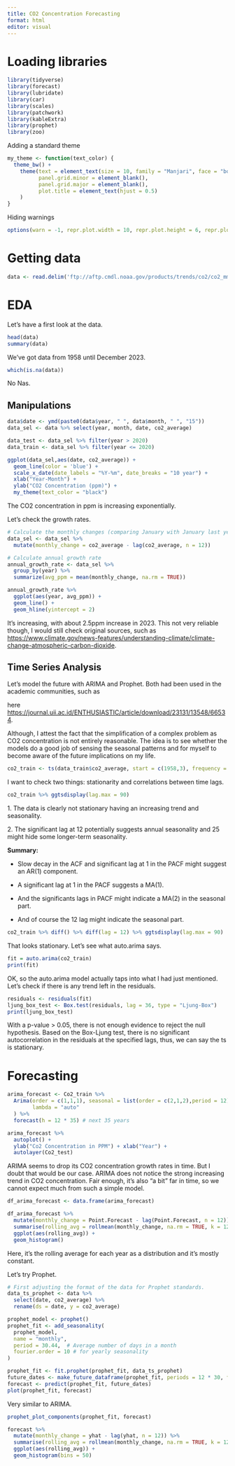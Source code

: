 ```yaml
---
title: CO2 Concentration Forecasting 
format: html
editor: visual
---
```


# Loading libraries

```r
library(tidyverse)
library(forecast)
library(lubridate)
library(car)
library(scales)
library(patchwork)
library(kableExtra)
library(prophet)
library(zoo)
```

Adding a standard theme

```r
my_theme <- function(text_color) {
  theme_bw() +
    theme(text = element_text(size = 10, family = "Manjari", face = "bold", color = text_color),
          panel.grid.minor = element_blank(),
          panel.grid.major = element_blank(),
          plot.title = element_text(hjust = 0.5)
    )
}
```

Hiding warnings

```r
options(warn = -1, repr.plot.width = 10, repr.plot.height = 6, repr.plot.res = 150 )
```

# Getting data

```r
data <- read.delim('ftp://aftp.cmdl.noaa.gov/products/trends/co2/co2_mm_mlo.txt', comment.char = '#', header = F, sep = '', col.names = c('year','month','decimal_date','co2_average','co2_deseasonalized','days','st_dev_days', 'unc'))
```

# EDA

Let's have a first look at the data.

```r
head(data)
summary(data)
```

We've got data from 1958 until December 2023.

```r
which(is.na(data))
```

No Nas.

## Manipulations

```r
data$date <- ymd(paste0(data$year, " ", data$month, " ", "15"))
data_sel <- data %>% select(year, month, date, co2_average)

data_test <- data_sel %>% filter(year > 2020)
data_train <- data_sel %>% filter(year <= 2020)
```

```r
ggplot(data_sel,aes(date, co2_average)) +
  geom_line(color = 'blue') +
  scale_x_date(date_labels = "%Y-%m", date_breaks = "10 year") +
  xlab("Year-Month") +
  ylab("CO2 Concentration (ppm)") +
  my_theme(text_color = "black")
```

The CO2 concentration in ppm is increasing exponentially.

Let's check the growth rates.

```r
# Calculate the monthly changes (comparing January with January last year, and so on)
data_sel <- data_sel %>%
  mutate(monthly_change = co2_average - lag(co2_average, n = 12))

# Calculate annual growth rate
annual_growth_rate <- data_sel %>%
  group_by(year) %>%
  summarize(avg_ppm = mean(monthly_change, na.rm = TRUE)) 

annual_growth_rate %>% 
  ggplot(aes(year, avg_ppm)) +
  geom_line() + 
  geom_hline(yintercept = 2) 
```

It's increasing, with about 2.5ppm increase in 2023. This not very reliable though, I would still check original sources, such as <https://www.climate.gov/news-features/understanding-climate/climate-change-atmospheric-carbon-dioxide>.

## Time Series Analysis

Let's model the future with ARIMA and Prophet. Both had been used in the academic communities, such as

here <https://journal.uii.ac.id/ENTHUSIASTIC/article/download/23131/13548/66534>.

Although, I attest the fact that the simplification of a complex problem as CO2 concentration is not entirely reasonable. The idea is to see whether the models do a good job of sensing the seasonal patterns and for myself to become aware of the future implications on my life.

```r
co2_train <- ts(data_train$co2_average, start = c(1958,3), frequency = 12)
```

I want to check two things: stationarity and correlations between time lags.

```r
co2_train %>% ggtsdisplay(lag.max = 90)
```

1\. The data is clearly not stationary having an increasing trend and seasonality.

2\. The significant lag at 12 potentially suggests annual seasonality and 25 might hide some longer-term seasonality.

**Summary:**

-   Slow decay in the ACF and significant lag at 1 in the PACF might suggest an AR(1) component.

-   A significant lag at 1 in the PACF suggests a MA(1).

-   And the significants lags in PACF might indicate a MA(2) in the seasonal part.

-   And of course the 12 lag might indicate the seasonal part.

```r
co2_train %>% diff() %>% diff(lag = 12) %>% ggtsdisplay(lag.max = 90)
```

That looks stationary. Let's see what auto.arima says.

```r
fit = auto.arima(co2_train)
print(fit)
```

OK, so the auto.arima model actually taps into what I had just mentioned. Let's check if there is any trend left in the residuals.

```r
residuals <- residuals(fit)
ljung_box_test <- Box.test(residuals, lag = 36, type = "Ljung-Box")
print(ljung_box_test)
```

With a p-value \> 0.05, there is not enough evidence to reject the null hypothesis. Based on the Box-Ljung test, there is no significant autocorrelation in the residuals at the specified lags, thus, we can say the ts is stationary.

# Forecasting

```r
arima_forecast <- Co2_train %>%
  Arima(order = c(1,1,1), seasonal = list(order = c(2,1,2),period = 12),
        lambda = "auto"
  ) %>%
  forecast(h = 12 * 35) # next 35 years

arima_forecast %>%
  autoplot() +
  ylab("Co2 Concentration in PPM") + xlab("Year") +
  autolayer(Co2_test)
```

ARIMA seems to drop its CO2 concentration growth rates in time. But I doubt that would be our case. ARIMA does not notice the strong increasing trend in CO2 concentration. Fair enough, it's also "a bit" far in time, so we cannot expect much from such a simple model.

```r
df_arima_forecast <- data.frame(arima_forecast)

df_arima_forecast %>% 
  mutate(monthly_change = Point.Forecast - lag(Point.Forecast, n = 12)) %>% 
  summarise(rolling_avg = rollmean(monthly_change, na.rm = TRUE, k = 12)) %>% 
  ggplot(aes(rolling_avg)) +
  geom_histogram()
```

Here, it's the rolling average for each year as a distribution and it's mostly constant.

Let's try Prophet.

```r
# First adjusting the format of the data for Prophet standards.
data_ts_prophet <- data %>% 
  select(date, co2_average) %>% 
  rename(ds = date, y = co2_average)

prophet_model <- prophet()
prophet_fit <- add_seasonality(
  prophet_model,
  name = "monthly",
  period = 30.44,  # Average number of days in a month
  fourier.order = 10 # for yearly seasonality
)

prophet_fit <- fit.prophet(prophet_fit, data_ts_prophet)
future_dates <- make_future_dataframe(prophet_fit, periods = 12 * 30, freq = 'month') # next 30 years
forecast <- predict(prophet_fit, future_dates)
plot(prophet_fit, forecast)
```

Very similar to ARIMA.

```r

prophet_plot_components(prophet_fit, forecast)

forecast %>% 
  mutate(monthly_change = yhat - lag(yhat, n = 12)) %>% 
  summarise(rolling_avg = rollmean(monthly_change, na.rm = TRUE, k = 12)) %>% 
  ggplot(aes(rolling_avg)) +
  geom_histogram(bins = 50)
```

